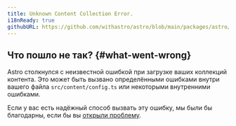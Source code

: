 ```yaml
---
title: Unknown Content Collection Error.
i18nReady: true
githubURL: https://github.com/withastro/astro/blob/main/packages/astro/src/core/errors/errors-data.ts
---
```


## Что пошло не так? \{#what-went-wrong\}

Astro столкнулся с неизвестной ошибкой при загрузке ваших коллекций контента. 
Это может быть вызвано определёнными ошибками внутри вашего файла `src/content/config.ts` или некоторыми внутренними ошибками.

Если у вас есть надёжный способ вызвать эту ошибку, мы были бы благодарны, если бы вы [открыли проблему](https://astro.build/issues/).
